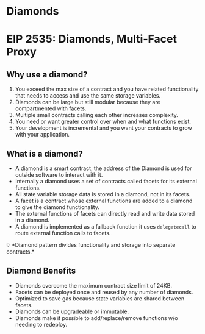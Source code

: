 
# Diamonds

# EIP 2535: Diamonds, Multi-Facet Proxy

## Why use a diamond?

1. You exceed the max size of a contract and you have related functionality that needs to access and use the same storage variables.
2. Diamonds can be large but still modular because they are compartmented with facets.
3. Multiple small contracts calling each other increases complexity. 
4. You need or want greater control over when and what functions exist.
5. Your development is incremental and you want your contracts to grow with your application.

## What is a diamond?

- A diamond is a smart contract, the address of the Diamond is used for outside software to interact with it.
- Internally a diamond uses a set of contracts called facets for its external functions.
- All state variable storage data is stored in a diamond, not in its facets.
- A facet is a contract whose external functions are added to a diamond to give the diamond functionality.
- The external functions of facets can directly read and write data stored in a diamond.
- A diamond is implemented as a fallback function it uses `delegatecall` to route external function calls to facets.

<aside>
💡 *Diamond pattern divides functionality and storage into separate contracts.*

</aside>

## Diamond Benefits

- Diamonds overcome the maximum contract size limit of 24KB.
- Facets can be deployed once and reused by any number of diamonds.
- Optimized to save gas because state variables are shared between facets.
- Diamonds can be upgradeable or immutable.
- Diamonds make it possible to add/replace/remove functions w/o needing to redeploy.

